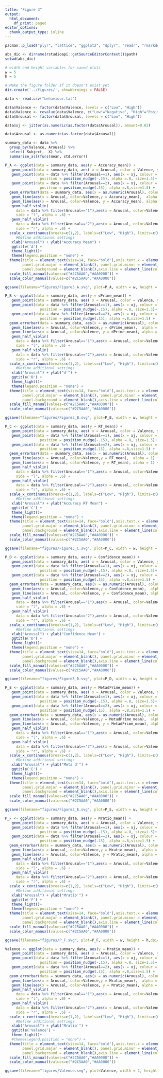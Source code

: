 ---
title: "Figure 3"
output:
  html_document:
    df_print: paged
editor_options:
  chunk_output_type: inline
---

```{r Prepare}
pacman::p_load("plyr", "lattice", "ggplot2", "dplyr", "readr", "rmarkdown","Rmisc","devtools","gghalves","plotrix")

abs_dic <- dirname(rstudioapi::getSourceEditorContext()$path)
setwd(abs_dic)

# width and height variables for saved plots
w = 5
h = 5

# Make the figure folder if it doesn't exist yet
dir.create('../figures/', showWarnings = FALSE)

```

```{r Read data}
data <- read.csv("behaviour.txt")

data$Valence <- factor(data$Valence, levels = c("Low", "High"))
data$Valence <- revalue(data$Valence, c("Low"="Negative", "High"="Positive"))
data$Arousal <- factor(data$Arousal, levels = c("Low", "High"))

data$xj <- jitter(as.numeric(as.factor(data$Arousal)), amount=0.02)

data$Arousal <- as.numeric(as.factor(data$Arousal))

summary_data <- data %>%
  group_by(Valence, Arousal) %>%
  select(-Subject, -X) %>%
  summarise_all(funs(mean, std.error))

```


```{r Plotting A}

P_A <- ggplot(data = summary_data, aes(y = Accuracy_mean)) +
   geom_point(data = summary_data, aes( x = Arousal, color = Valence, y = Accuracy_mean), position = position_nudge(0), alpha = 1) +
   geom_point(data = data %>% filter(Arousal==1), aes(x = xj, colour = Valence, y = Accuracy),
                position = position_nudge(-.15), alpha =.8, size=1.5)+
   geom_point(data = data %>% filter(Arousal==2), aes(x = xj, colour = Valence, y = Accuracy),
                position = position_nudge(.15), alpha =.8,size=1.5) +
  geom_errorbar(data = summary_data, aes(x = as.numeric(Arousal), colour = Valence, ymin = Accuracy_mean-Accuracy_std.error, ymax = Accuracy_mean+Accuracy_std.error),width = 0, size =1, position = position_nudge(0), alpha = 1) +
   geom_line(aes(x = Arousal, color=Valence,y = Accuracy_mean),  alpha = 1) +
   geom_line(aes(x = Arousal, color=Valence, y = Accuracy_mean), alpha = 1) +
   geom_half_violin(
     data = data %>% filter(Arousal=="1"),aes(x = Arousal, color=Valence,fill = Valence,y = Accuracy), position = position_nudge(x = -.3), 
     side = "l", alpha = .6) +
   geom_half_violin(
     data = data %>% filter(Arousal=="2"),aes(x = Arousal, color=Valence,fill = Valence,y = Accuracy), position = position_nudge(x = .3), 
     side = "r", alpha = .6) +
  scale_x_continuous(breaks=c(1,2), labels=c("Low", "High"), limits=c(0, 3)) +
     #Define additional settings
   xlab("Arousal") + ylab("Accuracy Mean") +
   ggtitle('A') +
   theme_light()+
   theme(legend.position = "none") +
  theme(title = element_text(size=14, face="bold"),axis.text.x = element_text(face = "bold", size = 14),axis.text.y = element_text(face = "bold", size = 14),
        panel.grid.major = element_blank(), panel.grid.minor = element_blank(),
        panel.background = element_blank(),axis.line = element_line(colour = "black"))+
  scale_fill_manual(values=c("#2C5AA0","#AA0000")) +
  scale_color_manual(values=c("#2C5AA0","#AA0000"))

ggsave(filename="figures/Figure3_A.svg", plot=P_A, width = w, height = h,dpi=600)

```



```{r Plotting B}

P_B <- ggplot(data = summary_data, aes(y = dPrime_mean)) +
   geom_point(data = summary_data, aes( x = Arousal, color = Valence, y = dPrime_mean), position = position_nudge(0), alpha = 1) +
   geom_point(data = data %>% filter(Arousal==1), aes(x = xj, colour = Valence, y = dPrime),
                position = position_nudge(-.15), alpha =.8, size=1.5)+
   geom_point(data = data %>% filter(Arousal==2), aes(x = xj, colour = Valence, y = dPrime),
                position = position_nudge(.15), alpha =.8,size=1.5) +
  geom_errorbar(data = summary_data, aes(x = as.numeric(Arousal), colour = Valence, ymin = dPrime_mean-dPrime_std.error, ymax = dPrime_mean+dPrime_std.error),width = 0, size =1, position = position_nudge(0), alpha = 1) +
   geom_line(aes(x = Arousal, color=Valence,y = dPrime_mean),  alpha = 1) +
   geom_line(aes(x = Arousal, color=Valence, y = dPrime_mean), alpha = 1) +
   geom_half_violin(
     data = data %>% filter(Arousal=="1"),aes(x = Arousal, color=Valence,fill = Valence,y = dPrime), position = position_nudge(x = -.3), 
     side = "l", alpha = .6) +
   geom_half_violin(
     data = data %>% filter(Arousal=="2"),aes(x = Arousal, color=Valence,fill = Valence,y = dPrime), position = position_nudge(x = .3), 
     side = "r", alpha = .6) +
  scale_x_continuous(breaks=c(1,2), labels=c("Low", "High"), limits=c(0, 3)) +
     #Define additional settings
   xlab("Arousal") + ylab("d'") +
   ggtitle('B') +
   theme_light()+
   theme(legend.position = "none") +
  theme(title = element_text(size=14, face="bold"),axis.text.x = element_text(face = "bold", size = 14),axis.text.y = element_text(face = "bold", size = 14),
        panel.grid.major = element_blank(), panel.grid.minor = element_blank(),
        panel.background = element_blank(),axis.line = element_line(colour = "black"))+
  scale_fill_manual(values=c("#2C5AA0","#AA0000")) +
  scale_color_manual(values=c("#2C5AA0","#AA0000"))

ggsave(filename="figures/Figure3_B.svg", plot=P_B, width = w, height = h,dpi=600)

```



```{r Plotting C}

P_C <- ggplot(data = summary_data, aes(y = RT_mean)) +
   geom_point(data = summary_data, aes( x = Arousal, color = Valence, y = RT_mean), position = position_nudge(0), alpha = 1) +
   geom_point(data = data %>% filter(Arousal==1), aes(x = xj, colour = Valence, y = RT),
                position = position_nudge(-.15), alpha =.8, size=1.5)+
   geom_point(data = data %>% filter(Arousal==2), aes(x = xj, colour = Valence, y = RT),
                position = position_nudge(.15), alpha =.8,size=1.5) +
  geom_errorbar(data = summary_data, aes(x = as.numeric(Arousal), colour = Valence, ymin = RT_mean-RT_std.error, ymax = RT_mean+RT_std.error),width = 0, size =1, position = position_nudge(0), alpha = 1) +
   geom_line(aes(x = Arousal, color=Valence,y = RT_mean),  alpha = 1) +
   geom_line(aes(x = Arousal, color=Valence, y = RT_mean), alpha = 1) +
   geom_half_violin(
     data = data %>% filter(Arousal=="1"),aes(x = Arousal, color=Valence,fill = Valence,y = RT), position = position_nudge(x = -.3), 
     side = "l", alpha = .6) +
   geom_half_violin(
     data = data %>% filter(Arousal=="2"),aes(x = Arousal, color=Valence,fill = Valence,y = RT), position = position_nudge(x = .3), 
     side = "r", alpha = .6) +
  scale_x_continuous(breaks=c(1,2), labels=c("Low", "High"), limits=c(0, 3)) +
     #Define additional settings
   xlab("Arousal") + ylab("Accuracy RT Mean") +
   ggtitle('C') +
   theme_light()+
   theme(legend.position = "none") +
  theme(title = element_text(size=14, face="bold"),axis.text.x = element_text(face = "bold", size = 14),axis.text.y = element_text(face = "bold", size = 14),
        panel.grid.major = element_blank(), panel.grid.minor = element_blank(),
        panel.background = element_blank(),axis.line = element_line(colour = "black"))+
  scale_fill_manual(values=c("#2C5AA0","#AA0000")) +
  scale_color_manual(values=c("#2C5AA0","#AA0000"))

ggsave(filename="figures/Figure3_C.svg", plot=P_C, width = w, height = h,dpi=600)

```



```{r Plotting D}

P_D <- ggplot(data = summary_data, aes(y = Confidence_mean)) +
   geom_point(data = summary_data, aes( x = Arousal, color = Valence, y = Confidence_mean), position = position_nudge(0), alpha = 1) +
   geom_point(data = data %>% filter(Arousal==1), aes(x = xj, colour = Valence, y = Confidence),
                position = position_nudge(-.15), alpha =.8, size=1.5)+
   geom_point(data = data %>% filter(Arousal==2), aes(x = xj, colour = Valence, y = Confidence),
                position = position_nudge(.15), alpha =.8,size=1.5) +
  geom_errorbar(data = summary_data, aes(x = as.numeric(Arousal), colour = Valence, ymin = Confidence_mean-Confidence_std.error, ymax = Confidence_mean+Confidence_std.error),width = 0, size =1, position = position_nudge(0), alpha = 1) +
   geom_line(aes(x = Arousal, color=Valence,y = Confidence_mean),  alpha = 1) +
   geom_line(aes(x = Arousal, color=Valence, y = Confidence_mean), alpha = 1) +
   geom_half_violin(
     data = data %>% filter(Arousal=="1"),aes(x = Arousal, color=Valence,fill = Valence,y = Confidence), position = position_nudge(x = -.3), 
     side = "l", alpha = .6) +
   geom_half_violin(
     data = data %>% filter(Arousal=="2"),aes(x = Arousal, color=Valence,fill = Valence,y = Confidence), position = position_nudge(x = .3), 
     side = "r", alpha = .6) +
  scale_x_continuous(breaks=c(1,2), labels=c("Low", "High"), limits=c(0, 3)) +
     #Define additional settings
   xlab("Arousal") + ylab("Confidence Mean") +
   ggtitle('D') +
   theme_light()+
   theme(legend.position = "none") +
  theme(title = element_text(size=14, face="bold"),axis.text.x = element_text(face = "bold", size = 14),axis.text.y = element_text(face = "bold", size = 14),
        panel.grid.major = element_blank(), panel.grid.minor = element_blank(),
        panel.background = element_blank(),axis.line = element_line(colour = "black"))+
  scale_fill_manual(values=c("#2C5AA0","#AA0000")) +
  scale_color_manual(values=c("#2C5AA0","#AA0000"))

ggsave(filename="figures/Figure3_D.svg", plot=P_D, width = w, height = h,dpi=600)

```


```{r Plotting E}

P_E <- ggplot(data = summary_data, aes(y = MetadPrime_mean)) +
   geom_point(data = summary_data, aes( x = Arousal, color = Valence, y = MetadPrime_mean), position = position_nudge(0), alpha = 1) +
   geom_point(data = data %>% filter(Arousal==1), aes(x = xj, colour = Valence, y = MetadPrime),
                position = position_nudge(-.15), alpha =.8, size=1.5)+
   geom_point(data = data %>% filter(Arousal==2), aes(x = xj, colour = Valence, y = MetadPrime),
                position = position_nudge(.15), alpha =.8,size=1.5) +
  geom_errorbar(data = summary_data, aes(x = as.numeric(Arousal), colour = Valence, ymin = MetadPrime_mean-MetadPrime_std.error, ymax = MetadPrime_mean+MetadPrime_std.error),width = 0, size =1, position = position_nudge(0), alpha = 1) +
   geom_line(aes(x = Arousal, color=Valence,y = MetadPrime_mean),  alpha = 1) +
   geom_line(aes(x = Arousal, color=Valence, y = MetadPrime_mean), alpha = 1) +
   geom_half_violin(
     data = data %>% filter(Arousal=="1"),aes(x = Arousal, color=Valence,fill = Valence,y = MetadPrime), position = position_nudge(x = -.3), 
     side = "l", alpha = .6) +
   geom_half_violin(
     data = data %>% filter(Arousal=="2"),aes(x = Arousal, color=Valence,fill = Valence,y = MetadPrime), position = position_nudge(x = .3), 
     side = "r", alpha = .6) +
  scale_x_continuous(breaks=c(1,2), labels=c("Low", "High"), limits=c(0, 3)) +
     #Define additional settings
   xlab("Arousal") + ylab("Meta d'") +
   ggtitle('E') +
   theme_light()+
   theme(legend.position = "none") +
  theme(title = element_text(size=14, face="bold"),axis.text.x = element_text(face = "bold", size = 14),axis.text.y = element_text(face = "bold", size = 14),
        panel.grid.major = element_blank(), panel.grid.minor = element_blank(),
        panel.background = element_blank(),axis.line = element_line(colour = "black"))+
  scale_fill_manual(values=c("#2C5AA0","#AA0000")) +
  scale_color_manual(values=c("#2C5AA0","#AA0000"))

ggsave(filename="figures/Figure3_E.svg", plot=P_E, width = w, height = h,dpi=600)

```


```{r Plotting F}

P_F <- ggplot(data = summary_data, aes(y = Mratio_mean)) +
   geom_point(data = summary_data, aes( x = Arousal, color = Valence, y = Mratio_mean), position = position_nudge(0), alpha = 1) +
   geom_point(data = data %>% filter(Arousal==1), aes(x = xj, colour = Valence, y = Mratio),
                position = position_nudge(-.15), alpha =.8, size=1.5)+
   geom_point(data = data %>% filter(Arousal==2), aes(x = xj, colour = Valence, y = Mratio),
                position = position_nudge(.15), alpha =.8,size=1.5) +
  geom_errorbar(data = summary_data, aes(x = as.numeric(Arousal), colour = Valence, ymin = Mratio_mean-Mratio_std.error, ymax = Mratio_mean+Mratio_std.error),width = 0, size =1, position = position_nudge(0), alpha = 1) +
   geom_line(aes(x = Arousal, color=Valence,y = Mratio_mean),  alpha = 1) +
   geom_line(aes(x = Arousal, color=Valence, y = Mratio_mean), alpha = 1) +
   geom_half_violin(
     data = data %>% filter(Arousal=="1"),aes(x = Arousal, color=Valence,fill = Valence,y = Mratio), position = position_nudge(x = -.3), 
     side = "l", alpha = .6) +
   geom_half_violin(
     data = data %>% filter(Arousal=="2"),aes(x = Arousal, color=Valence,fill = Valence,y = Mratio), position = position_nudge(x = .3), 
     side = "r", alpha = .6) +
  scale_x_continuous(breaks=c(1,2), labels=c("Low", "High"), limits=c(0, 3)) +
     #Define additional settings
   xlab("Arousal") + ylab("Mratio'") +
   ggtitle('F') +
   theme_light()+
   theme(legend.position = "none") +
  theme(title = element_text(size=14, face="bold"),axis.text.x = element_text(face = "bold", size = 14),axis.text.y = element_text(face = "bold", size = 14),
        panel.grid.major = element_blank(), panel.grid.minor = element_blank(),
        panel.background = element_blank(),axis.line = element_line(colour = "black"))+
  scale_fill_manual(values=c("#2C5AA0","#AA0000")) +
  scale_color_manual(values=c("#2C5AA0","#AA0000"))

ggsave(filename="figures/P_F.svg", plot=P_F, width = w, height = h,dpi=600)

```


```{r Plotting Valence}

Valence <- ggplot(data = summary_data, aes(y = Mratio_mean)) +
   geom_point(data = summary_data, aes( x = Arousal, color = Valence, y = Mratio_mean), position = position_nudge(0), alpha = 1) +
   geom_point(data = data %>% filter(Arousal==1), aes(x = xj, colour = Valence, y = Mratio),
                position = position_nudge(-.15), alpha =.8, size=1.5)+
   geom_point(data = data %>% filter(Arousal==2), aes(x = xj, colour = Valence, y = Mratio),
                position = position_nudge(.15), alpha =.8,size=1.5) +
  geom_errorbar(data = summary_data, aes(x = as.numeric(Arousal), colour = Valence, ymin = Mratio_mean-Mratio_std.error, ymax = Mratio_mean+Mratio_std.error),width = 0, size =1, position = position_nudge(0), alpha = 1) +
   geom_line(aes(x = Arousal, color=Valence,y = Mratio_mean),  alpha = 1) +
   geom_line(aes(x = Arousal, color=Valence, y = Mratio_mean), alpha = 1) +
   geom_half_violin(
     data = data %>% filter(Arousal=="1"),aes(x = Arousal, color=Valence,fill = Valence,y = Mratio), position = position_nudge(x = -.3), 
     side = "l", alpha = .6) +
   geom_half_violin(
     data = data %>% filter(Arousal=="2"),aes(x = Arousal, color=Valence,fill = Valence,y = Mratio), position = position_nudge(x = .3), 
     side = "r", alpha = .6) +
  scale_x_continuous(breaks=c(1,2), labels=c("Low", "High"), limits=c(0, 3)) +
     #Define additional settings
   xlab("Arousal") + ylab("Mratio'") +
   ggtitle('Valence') +
   theme_light()+
   #theme(legend.position = "none") +
  theme(title = element_text(size=14, face="bold"),axis.text.x = element_text(face = "bold", size = 14),axis.text.y = element_text(face = "bold", size = 14),
        panel.grid.major = element_blank(), panel.grid.minor = element_blank(),
        panel.background = element_blank(),axis.line = element_line(colour = "black"))+
  scale_fill_manual(values=c("#2C5AA0","#AA0000")) +
  scale_color_manual(values=c("#2C5AA0","#AA0000"))

ggsave(filename="figures/Valence.svg", plot=Valence, width = 2, height = 2,dpi=600)

```

